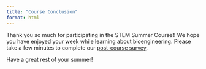 ```yaml
---
title: "Course Conclusion"
format: html
---
```


Thank you so much for participating in the STEM Summer Course!! We hope you have enjoyed your week while learning about bioengineering. Please take a few minutes to complete our [post-course survey](https://forms.gle/fxUz7i7e7xDP4wCj8).

Have a great rest of your summer!
